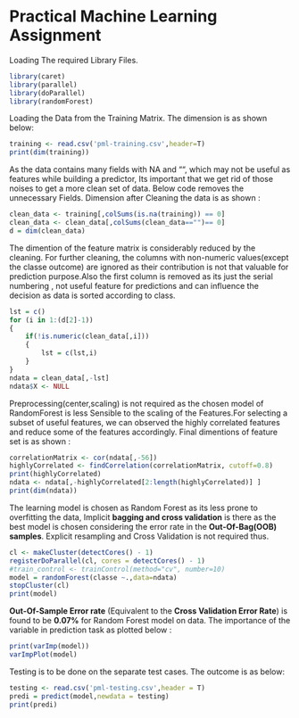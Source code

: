 # Practical Machine Learning Assignment
Loading The required Library Files.
```r
library(caret)
library(parallel)
library(doParallel)
library(randomForest)
```

Loading the Data from the Training Matrix. The dimension is as shown below:
```r
training <- read.csv('pml-training.csv',header=T)
print(dim(training))
```

As the data contains many fields with NA and "", which may not be useful as features while building a predictor, Its important that we get rid of those noises to get a more clean set of data. Below code removes the unnecessary Fields.
Dimension after Cleaning the data is as shown :

```r
clean_data <- training[,colSums(is.na(training)) == 0]
clean_data <- clean_data[,colSums(clean_data=="")== 0]
d = dim(clean_data)
```

The dimention of the feature matrix is considerably reduced by the cleaning. For further cleaning, the columns with non-numeric values(except the classe outcome) are ignored as their contribution is not that valuable for prediction purpose.Also the first column is removed as its just the serial numbering , not useful feature for predictions and can influence the decision as data is sorted according to class.

```r
lst = c()
for (i in 1:(d[2]-1))
{
    if(!is.numeric(clean_data[,i]))
    {
        lst = c(lst,i)
    }
}
ndata = clean_data[,-lst]
ndata$X <- NULL
```

Preprocessing(center,scaling) is not required as the chosen model of RandomForest is less Sensible to the scaling of the Features.For selecting a subset of useful features, we can observed the highly correlated features and reduce some of the features accordingly. Final dimentions of feature set is as shown :

```r
correlationMatrix <- cor(ndata[,-56])
highlyCorrelated <- findCorrelation(correlationMatrix, cutoff=0.8)
print(highlyCorrelated)
ndata <- ndata[,-highlyCorrelated[2:length(highlyCorrelated)] ]
print(dim(ndata))
```

The learning model is chosen as Random Forest as its less prone to overfitting the data, Implicit **bagging and cross validation** is there as the best model is chosen considering the error rate in the **Out-Of-Bag(OOB) samples**. Explicit resampling and Cross Validation is not required thus.


```r
cl <- makeCluster(detectCores() - 1)
registerDoParallel(cl, cores = detectCores() - 1)
#train_control <- trainControl(method="cv", number=10)
model = randomForest(classe ~.,data=ndata)
stopCluster(cl)
print(model)
```

**Out-Of-Sample Error rate** (Equivalent to the **Cross Validation Error Rate**) is found to be **0.07%** for Random Forest model on data.
The importance of the variable in prediction task as plotted below :

```r
print(varImp(model))
varImpPlot(model)
```

Testing is to be done on the separate test cases. The outcome is as below:
```r
testing <- read.csv('pml-testing.csv',header = T)
predi = predict(model,newdata = testing)
print(predi)
```

